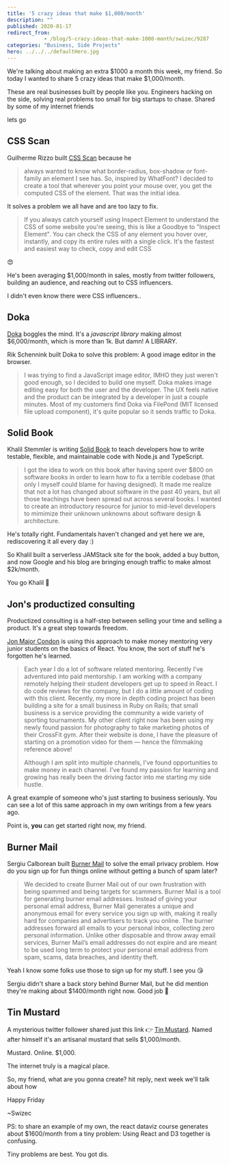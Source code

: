 ```yaml
---
title: '5 crazy ideas that make $1,000/month'
description: ""
published: 2020-01-17
redirect_from: 
            - /blog/5-crazy-ideas-that-make-1000-month/swizec/9287
categories: "Business, Side Projects"
hero: ../../../defaultHero.jpg
---
```

We&#x27;re talking about making an extra $1000 a month this week, my friend. So today I wanted to share 5 crazy ideas that make $1,000/month.



These are real businesses built by people like you. Engineers hacking on the side, solving real problems too small for big startups to chase. Shared by some of my internet friends



lets go



## CSS Scan



Guilherme Rizzo built [CSS Scan](https://getcssscan.com/) because he



> always wanted to know what border-radius, box-shadow or font-family an element I see has. So, inspired by WhatFont? I decided to create a tool that wherever you point your mouse over, you get the computed CSS of the element. That was the initial idea.



It solves a problem we all have and are too lazy to fix.



> If you always catch yourself using Inspect Element to understand the CSS of some website you&#x27;re seeing, this is like a Goodbye to &quot;Inspect Element&quot;. You can check the CSS of any element you hover over, instantly, and copy its entire rules with a single click. It&#x27;s the fastest and easiest way to check, copy and edit CSS



😍



He&#x27;s been averaging $1,000/month in sales, mostly from twitter followers, building an audience, and reaching out to CSS influencers.



I didn&#x27;t even know there were CSS influencers.​.



## Doka



[Doka](https://pqina.nl/doka/) boggles the mind. It&#x27;s a _javascript library_ making almost $6,000/month, which is more than 1k. But damn! A LIBRARY.



Rik Schennink built Doka to solve this problem: A good image editor in the browser.



> I was trying to find a JavaScript image editor, IMHO they just weren&#x27;t good enough, so I decided to build one myself. Doka makes image editing easy for both the user and the developer. The UX feels native and the product can be integrated by a developer in just a couple minutes. Most of my customers find Doka via FilePond (MIT licensed file upload component), it&#x27;s quite popular so it sends traffic to Doka.



## Solid Book



Khalil Stemmler is writing [Solid Book](https://solidbook.io/) to teach developers how to write testable, flexible, and maintainable code with Node.js and TypeScript.



> I got the idea to work on this book after having spent over $800 on software books in order to learn how to fix a terrible codebase (that only I myself could blame for having designed). It made me realize that not a lot has changed about software in the past 40 years, but all those teachings have been spread out across several books. I wanted to create an introductory resource for junior to mid-level developers to mimimize their unknown unknowns about software design &amp; architecture.



He&#x27;s totally right. Fundamentals haven&#x27;t changed and yet here we are, rediscovering it all every day :)



So Khalil built a serverless JAMStack site for the book, added a buy button, and now Google and his blog are bringing enough traffic to make almost $2k/month.



You go Khalil 💪



## Jon&#x27;s productized consulting



Productized consulting is a half-step between selling your time and selling a product. It&#x27;s a great step towards freedom.



[Jon Major Condon](https://twitter.com/jonmajorc) is using this approach to make money mentoring very junior students on the basics of React. You know, the sort of stuff he&#x27;s forgotten he&#x27;s learned.



> Each year I do a lot of software related mentoring. Recently I’ve adventured into paid mentorship. I am working with a company remotely helping their student developers get up to speed in React. I do code reviews for the company, but I do a little amount of coding with this client. Recently, my more in depth coding project has been building a site for a small business in Ruby on Rails; that small business is a service providing the community a wide variety of sporting tournaments. My other client right now has been using my newly found passion for photography to take marketing photos of their CrossFit gym. After their website is done, I have the pleasure of starting on a promotion video for them — hence the filmmaking reference above!
>
>
>
> Although I am split into multiple channels, I’ve found opportunities to make money in each channel. I’ve found my passion for learning and growing has really been the driving factor into me starting my side hustle.



A great example of someone who&#x27;s just starting to business seriously. You can see a lot of this same approach in my own writings from a few years ago.



Point is, **you** can get started right now, my friend.



## Burner Mail



Sergiu Calborean built [Burner Mail](https://burnermail.io/) to solve the email privacy problem. How do you sign up for fun things online without getting a bunch of spam later?



> We decided to create Burner Mail out of our own frustration with being spammed and being targets for scammers. Burner Mail is a tool for generating burner email addresses. Instead of giving your personal email address, Burner Mail generates a unique and anonymous email for every service you sign up with, making it really hard for companies and advertisers to track you online. The burner addresses forward all emails to your personal inbox, collecting zero personal information. Unlike other disposable and throw away email services, Burner Mail’s email addresses do not expire and are meant to be used long term to protect your personal email address from spam, scams, data breaches, and identity theft.



Yeah I know some folks use those to sign up for my stuff. I see you 😘



Sergiu didn&#x27;t share a back story behind Burner Mail, but he did mention they&#x27;re making about $1400/month right now. Good job 👏



## Tin Mustard



A mysterious twitter follower shared just this link 👉 [Tin Mustard](https://tinmustard.com/). Named after himself it&#x27;s an artisanal mustard that sells $1,000/month.



Mustard. Online. $1,000.



The internet truly is a magical place.



So, my friend, what are you gonna create​? hit reply, next week we&#x27;ll talk about how



Happy Friday



~Swizec



PS: to share an example of my own, the react dataviz course generates about $1600/month from a tiny problem: Using React and D3 together is confusing.



Tiny problems are best. You got dis.